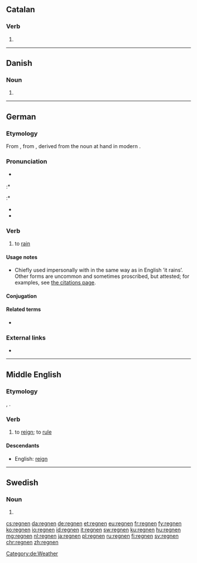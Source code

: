 ==Catalan==

===Verb===
{{head|ca|verb form}}

# {{ca-verb form of|p=3|n=pl|t=pres|m=ind|regnar}}

----

==Danish==

===Noun===
{{head|da|noun form|g=c}}

# {{singular definite of|regn|lang=da}}

----

==German==

===Etymology===
From {{inh|de|gmh|regenen}}, from {{inh|de|goh|reganōn}}, derived from the noun at hand in modern {{m|de|Regen||rain}}.

===Pronunciation===
* {{IPA|/ˈʁeːgnən/|lang=de}} {{i|official standard}}
:* {{IPA|/ˈʁeːknən/|lang=de}} {{i|most common}}
:* {{IPA|/ˈʁeːçnən/|lang=de}} {{i|northern and central Germany; chiefly colloquial}}
* {{audio|De-at-regnen.ogg|audio (Austria)|lang=de}}
* {{audio|De-regnen.ogg|Audio|lang=de}}

===Verb===
{{de-verb-weak|regnet|regnete|geregnet}}

# {{lb|de|chiefly|impersonal}} to [[rain]]

====Usage notes====
* Chiefly used impersonally with {{m|de|es}} in the same way as in English ’it rains’. Other forms are uncommon and sometimes proscribed, but attested; for examples, see [[Citations:regnen|the citations page]].

====Conjugation====
{{de-conj-weak|regn|geregnet|h|e}}

====Related terms====
* {{l|de|Regen|g=m}}

===External links===
* {{R:Duden}}

[[Category:de:Weather]]

----

==Middle English==

===Etymology===
{{bor|enm|fro|-}}, {{bor|enm|xno|regner|notext=1}}.

===Verb===
{{enm-verb|stem=regn}}

# to [[reign]]; to [[rule]]

====Descendants====
* English: [[reign]]

----

==Swedish==

===Noun===
{{head|sv|noun form}}

# {{sv-noun-form-def-pl|regn}}

[[cs:regnen]]
[[da:regnen]]
[[de:regnen]]
[[et:regnen]]
[[eu:regnen]]
[[fr:regnen]]
[[fy:regnen]]
[[ko:regnen]]
[[io:regnen]]
[[id:regnen]]
[[it:regnen]]
[[sw:regnen]]
[[ku:regnen]]
[[hu:regnen]]
[[mg:regnen]]
[[nl:regnen]]
[[ja:regnen]]
[[pl:regnen]]
[[ru:regnen]]
[[fi:regnen]]
[[sv:regnen]]
[[chr:regnen]]
[[zh:regnen]]